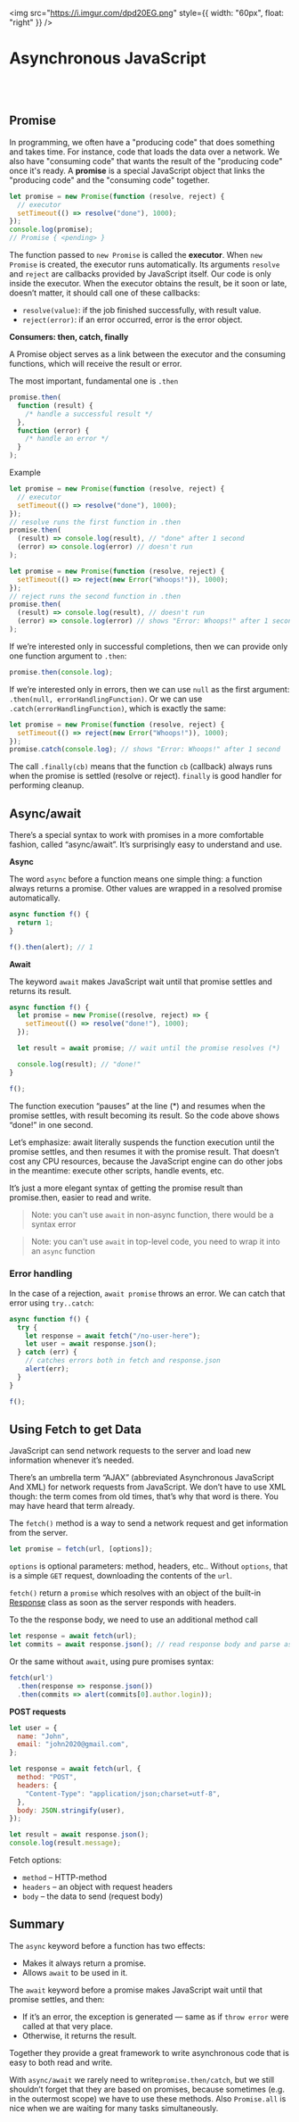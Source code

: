 <img
  src="https://i.imgur.com/dpd20EG.png"
  style={{ width: "60px", float: "right" }}
/>

# Asynchronous JavaScript

<br />
<br />

## Promise

In programming, we often have a "producing code" that does something and takes time. For instance, code that loads the data over a network. We also have "consuming code" that wants the result of the "producing code" once it's ready. A **promise** is a special JavaScript object that links the "producing code" and the "consuming code" together.

```javascript
let promise = new Promise(function (resolve, reject) {
  // executor
  setTimeout(() => resolve("done"), 1000);
});
console.log(promise);
// Promise { <pending> }
```

The function passed to `new Promise` is called the **executor**. When `new Promise` is created, the executor runs automatically. Its arguments `resolve` and `reject` are callbacks provided by JavaScript itself. Our code is only inside the executor. When the executor obtains the result, be it soon or late, doesn’t matter, it should call one of these callbacks:

- `resolve(value)`: if the job finished successfully, with result value.
- `reject(error)`: if an error occurred, error is the error object.

**Consumers: then, catch, finally**

A Promise object serves as a link between the executor and the consuming functions, which will receive the result or error.

The most important, fundamental one is `.then`

```javascript
promise.then(
  function (result) {
    /* handle a successful result */
  },
  function (error) {
    /* handle an error */
  }
);
```

Example

```javascript
let promise = new Promise(function (resolve, reject) {
  // executor
  setTimeout(() => resolve("done"), 1000);
});
// resolve runs the first function in .then
promise.then(
  (result) => console.log(result), // "done" after 1 second
  (error) => console.log(error) // doesn't run
);
```

```javascript
let promise = new Promise(function (resolve, reject) {
  setTimeout(() => reject(new Error("Whoops!")), 1000);
});
// reject runs the second function in .then
promise.then(
  (result) => console.log(result), // doesn't run
  (error) => console.log(error) // shows "Error: Whoops!" after 1 second
);
```

If we’re interested only in successful completions, then we can provide only one function argument to `.then`:

```javascript
promise.then(console.log);
```

If we’re interested only in errors, then we can use `null` as the first argument: `.then(null, errorHandlingFunction)`. Or we can use `.catch(errorHandlingFunction)`, which is exactly the same:

```javascript
let promise = new Promise(function (resolve, reject) {
  setTimeout(() => reject(new Error("Whoops!")), 1000);
});
promise.catch(console.log); // shows "Error: Whoops!" after 1 second
```

The call `.finally(cb)` means that the function `cb` (callback) always runs when the promise is settled (resolve or reject). `finally` is good handler for performing cleanup.

## Async/await

There’s a special syntax to work with promises in a more comfortable fashion, called “async/await”. It’s surprisingly easy to understand and use.

**Async**

The word `async` before a function means one simple thing: a function always returns a promise. Other values are wrapped in a resolved promise automatically.

```javascript
async function f() {
  return 1;
}

f().then(alert); // 1
```

**Await**

The keyword `await` makes JavaScript wait until that promise settles and returns its result.

```javascript
async function f() {
  let promise = new Promise((resolve, reject) => {
    setTimeout(() => resolve("done!"), 1000);
  });

  let result = await promise; // wait until the promise resolves (*)

  console.log(result); // "done!"
}

f();
```

The function execution “pauses” at the line (\*) and resumes when the promise settles, with result becoming its result. So the code above shows “done!” in one second.

Let’s emphasize: await literally suspends the function execution until the promise settles, and then resumes it with the promise result. That doesn’t cost any CPU resources, because the JavaScript engine can do other jobs in the meantime: execute other scripts, handle events, etc.

It’s just a more elegant syntax of getting the promise result than promise.then, easier to read and write.

> Note: you can't use `await` in non-async function, there would be a syntax error

> Note: you can't use `await` in top-level code, you need to wrap it into an `async` function

### Error handling

In the case of a rejection, `await promise` throws an error. We can catch that error using `try..catch`:

```javascript
async function f() {
  try {
    let response = await fetch("/no-user-here");
    let user = await response.json();
  } catch (err) {
    // catches errors both in fetch and response.json
    alert(err);
  }
}

f();
```

## Using Fetch to get Data

JavaScript can send network requests to the server and load new information whenever it’s needed.

There’s an umbrella term “AJAX” (abbreviated Asynchronous JavaScript And XML) for network requests from JavaScript. We don’t have to use XML though: the term comes from old times, that’s why that word is there. You may have heard that term already.

The `fetch()` method is a way to send a network request and get information from the server.

```javascript
let promise = fetch(url, [options]);
```

`options` is optional parameters: method, headers, etc.. Without `options`, that is a simple `GET` request, downloading the contents of the `url`.

`fetch()` return a `promise` which resolves with an object of the built-in [Response](https://fetch.spec.whatwg.org/#response-class) class as soon as the server responds with headers.

To the the response body, we need to use an additional method call

```javascript
let response = await fetch(url);
let commits = await response.json(); // read response body and parse as JSON
```

Or the same without `await`, using pure promises syntax:

```javascript
fetch(url')
  .then(response => response.json())
  .then(commits => alert(commits[0].author.login));
```

**POST requests**

```javascript
let user = {
  name: "John",
  email: "john2020@gmail.com",
};

let response = await fetch(url, {
  method: "POST",
  headers: {
    "Content-Type": "application/json;charset=utf-8",
  },
  body: JSON.stringify(user),
});

let result = await response.json();
console.log(result.message);
```

Fetch options:

- `method` – HTTP-method
- `headers` – an object with request headers
- `body` – the data to send (request body)

## Summary

The `async` keyword before a function has two effects:

- Makes it always return a promise.
- Allows `await` to be used in it.

The `await` keyword before a promise makes JavaScript wait until that promise settles, and then:

- If it’s an error, the exception is generated — same as if `throw error` were called at that very place.
- Otherwise, it returns the result.

Together they provide a great framework to write asynchronous code that is easy to both read and write.

With `async/await` we rarely need to write`promise.then/catch`, but we still shouldn’t forget that they are based on promises, because sometimes (e.g. in the outermost scope) we have to use these methods. Also `Promise.all` is nice when we are waiting for many tasks simultaneously.

<br />
<br />
<br />
